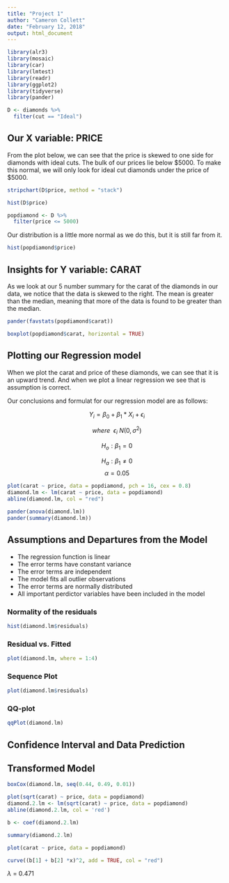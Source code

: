```yaml
---
title: "Project 1"
author: "Cameron Collett"
date: "February 12, 2018"
output: html_document
---
```


```r
library(alr3)
library(mosaic)
library(car)
library(lmtest)
library(readr)
library(ggplot2)
library(tidyverse)
library(pander)
```

```r
D <- diamonds %>%
  filter(cut == "Ideal")

```
## Our X variable: PRICE
From the plot below, we can see that the price is skewed to one side for diamonds with ideal cuts. The bulk of our prices lie below \$5000. To make this normal, we will only look for ideal cut diamonds under the price of \$5000.

```r
stripchart(D$price, method = "stack")
```

```r
hist(D$price)
```

```r
popdiamond <- D %>%
  filter(price <= 5000)
```

Our distribution is a little more normal as we do this, but it is still far from it. 

```r
hist(popdiamond$price)
```

## Insights for Y variable: CARAT

As we look at our 5 number summary for the carat of the diamonds in our data, we notice that the data is skewed to the right. The mean is greater than the median, meaning that more of the data is found to be greater than the median. 
```r
pander(favstats(popdiamond$carat))

boxplot(popdiamond$carat, horizontal = TRUE)
```

## Plotting our Regression model 

When we plot the carat and price of these diamonds, we can see that it is an upward trend. And when we plot a linear regression we see that is assumption is correct. 

Our conclusions and formulat for our regression model are as follows: 

$$
Y_i = \beta_0 + \beta_1 * X_i + \epsilon_i 
$$

$$
where \ \ \epsilon_i ~ N(0,\sigma^2)
$$


$$
H_o: \beta_1 = 0
$$

$$
H_a: \beta_1 \neq 0
$$
$$
\alpha = 0.05
$$


```r
plot(carat ~ price, data = popdiamond, pch = 16, cex = 0.8)
diamond.lm <- lm(carat ~ price, data = popdiamond)
abline(diamond.lm, col = "red")
```


```r
pander(anova(diamond.lm))
pander(summary(diamond.lm)) 
```

## Assumptions and Departures from the Model

* The regression function is linear
* The error terms have constant variance 
* The error terms are independent 
* The model fits all outlier observations
* The error terms are normally distributed
* All important perdictor variables have been included in the model 

### Normality of the residuals

```r
hist(diamond.lm$residuals)
```

### Residual vs. Fitted

```r
plot(diamond.lm, where = 1:4)
```

### Sequence Plot

```r
plot(diamond.lm$residuals)
```

### QQ-plot

```r
qqPlot(diamond.lm)
```


## Confidence Interval and Data Prediction

## Transformed Model

```r
boxCox(diamond.lm, seq(0.44, 0.49, 0.01))

plot(sqrt(carat) ~ price, data = popdiamond)
diamond.2.lm <- lm(sqrt(carat) ~ price, data = popdiamond)
abline(diamond.2.lm, col = 'red')

b <- coef(diamond.2.lm)

summary(diamond.2.lm)

plot(carat ~ price, data = popdiamond)

curve((b[1] + b[2] *x)^2, add = TRUE, col = "red")

```

$\lambda$ = 0.471

